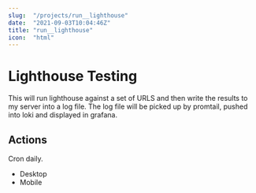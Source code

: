 ```yaml
---
slug:  "/projects/run__lighthouse"
date:  "2021-09-03T10:04:46Z"
title: "run__lighthouse"
icon:  "html"
---
```


# Lighthouse Testing

This will run lighthouse against a set of URLS and then write the results to my server into a log file.
The log file will be picked up by promtail, pushed into loki and displayed in grafana.

## Actions
Cron daily.

- Desktop
- Mobile